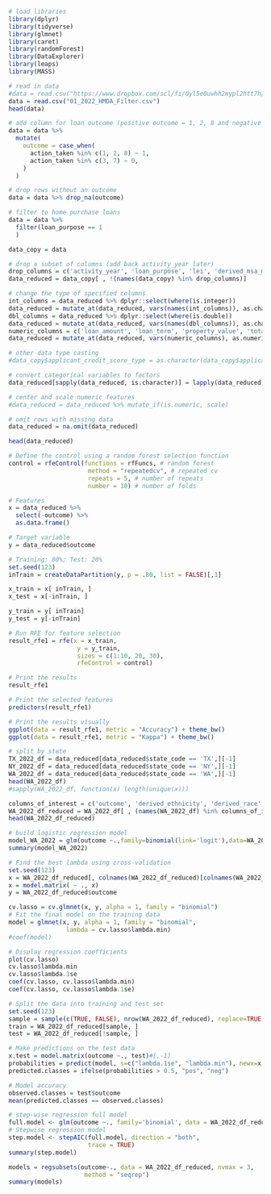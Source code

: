 ```r
# load libraries
library(dplyr)
library(tidyverse)
library(glmnet)
library(caret)
library(randomForest)
library(DataExplorer)
library(leaps)
library(MASS)
```

```r
# read in data
#data = read.csv("https://www.dropbox.com/scl/fi/0yl5e0uwhh2mypl2htt7h/01_2022_HMDA_Filter.csv?rlkey=1z1qtm6h2h8rr1ubauk943la5&dl=1")
data = read.csv("01_2022_HMDA_Filter.csv")
head(data)
```

```r
# add column for loan outcome (positive outcome = 1, 2, 8 and negative outcome = 3, 7)
data = data %>%
  mutate(
    outcome = case_when(
      action_taken %in% c(1, 2, 8) ~ 1,
      action_taken %in% c(3, 7) ~ 0,
    )
  )

# drop rows without an outcome
data = data %>% drop_na(outcome)

# filter to home purchase loans
data = data %>%
  filter(loan_purpose == 1
  )
```

```r
data_copy = data

# drop a subset of columns (add back activity_year later)
drop_columns = c('activity_year', 'loan_purpose', 'lei', 'derived_msa_md', 'county_code', 'census_tract', 'action_taken', 'total_points_and_fees', 'discount_points', 'lender_credits', 'prepayment_penalty_term', 'intro_rate_period', 'multifamily_affordable_units', 'co_applicant_credit_score_type', 'applicant_ethnicity_1', 'applicant_ethnicity_2', 'applicant_ethnicity_3', 'applicant_ethnicity_4', 'applicant_ethnicity_5', 'co_applicant_ethnicity_1', 'co_applicant_ethnicity_2', 'co_applicant_ethnicity_3', 'co_applicant_ethnicity_4', 'co_applicant_ethnicity_5', 'applicant_ethnicity_observed', 'co_applicant_ethnicity_observed', 'applicant_race_1', 'applicant_race_2', 'applicant_race_3', 'applicant_race_4', 'applicant_race_5', 'co_applicant_race_1', 'co_applicant_race_2', 'co_applicant_race_3', 'co_applicant_race_4', 'co_applicant_race_5', 'applicant_race_observed', 'co_applicant_race_observed', 'applicant_sex', 'co_applicant_sex', 'co_applicant_age', 'applicant_sex_observed', 'co_applicant_sex_observed', 'co_applicant_age_above_62', 'aus_1', 'aus_2', 'aus_3', 'aus_4', 'aus_5', 'denial_reason_1', 'denial_reason_2', 'denial_reason_3', 'denial_reason_4', 'interest_rate', 'rate_spread', 'total_loan_costs', 'origination_charges', 'combined_loan_to_value_ratio', 'reverse_mortgage')
data_reduced = data_copy[ , !(names(data_copy) %in% drop_columns)]

# change the type of specified columns
int_columns = data_reduced %>% dplyr::select(where(is.integer))
data_reduced = mutate_at(data_reduced, vars(names(int_columns)), as.character)
dbl_columns = data_reduced %>% dplyr::select(where(is.double))
data_reduced = mutate_at(data_reduced, vars(names(dbl_columns)), as.character)
numeric_columns = c('loan_amount', 'loan_term', 'property_value', 'total_units', 'income', 'tract_population', 'tract_minority_population_percent', 'ffiec_msa_md_median_family_income', 'tract_to_msa_income_percentage', 'tract_owner_occupied_units', 'tract_one_to_four_family_homes', 'tract_median_age_of_housing_units')
data_reduced = mutate_at(data_reduced, vars(numeric_columns), as.numeric)

# other data type casting
#data_copy$applicant_credit_score_type = as.character(data_copy$applicant_credit_score_type)

# convert categorical variables to factors
data_reduced[sapply(data_reduced, is.character)] = lapply(data_reduced[sapply(data_reduced, is.character)], as.factor)

# center and scale numeric features
#data_reduced = data_reduced %>% mutate_if(is.numeric, scale)

# omit rows with missing data
data_reduced = na.omit(data_reduced)

head(data_reduced)
```

```r
# Define the control using a random forest selection function
control = rfeControl(functions = rfFuncs, # random forest
                      method = "repeatedcv", # repeated cv
                      repeats = 5, # number of repeats
                      number = 10) # number of folds

# Features
x = data_reduced %>%
  select(-outcome) %>%
  as.data.frame()

# Target variable
y = data_reduced$outcome

# Training: 80%; Test: 20%
set.seed(123)
inTrain = createDataPartition(y, p = .80, list = FALSE)[,1]

x_train = x[ inTrain, ]
x_test = x[-inTrain, ]

y_train = y[ inTrain]
y_test = y[-inTrain]
```

```r
# Run RFE for feature selection
result_rfe1 = rfe(x = x_train, 
                   y = y_train, 
                   sizes = c(1:10, 20, 30),
                   rfeControl = control)

# Print the results
result_rfe1

# Print the selected features
predictors(result_rfe1)

# Print the results visually
ggplot(data = result_rfe1, metric = "Accuracy") + theme_bw()
ggplot(data = result_rfe1, metric = "Kappa") + theme_bw()
```

```r
# split by state
TX_2022_df = data_reduced[data_reduced$state_code == 'TX',][-1]
NY_2022_df = data_reduced[data_reduced$state_code == 'NY',][-1]
WA_2022_df = data_reduced[data_reduced$state_code == 'WA',][-1]
head(WA_2022_df)
#sapply(WA_2022_df, function(x) length(unique(x)))
```

```r
columns_of_interest = c('outcome', 'derived_ethnicity', 'derived_race', 'derived_sex', 'loan_type', 'business_or_commercial_purpose', 'loan_amount', 'loan_term', 'income', 'occupancy_type', 'applicant_age')
WA_2022_df_reduced = WA_2022_df[ , (names(WA_2022_df) %in% columns_of_interest)]
head(WA_2022_df_reduced)
```

```r
# build logistic regression model
model_WA_2022 = glm(outcome ~.,family=binomial(link='logit'),data=WA_2022_df_reduced)
summary(model_WA_2022)
```

```r
# Find the best lambda using cross-validation
set.seed(123) 
x = WA_2022_df_reduced[, colnames(WA_2022_df_reduced)[colnames(WA_2022_df_reduced) != 'outcome']] 
x = model.matrix( ~ ., x)
y = WA_2022_df_reduced$outcome

cv.lasso = cv.glmnet(x, y, alpha = 1, family = "binomial")
# Fit the final model on the training data
model = glmnet(x, y, alpha = 1, family = "binomial",
                lambda = cv.lasso$lambda.min)
#coef(model)
```

```r
# Display regression coefficients
plot(cv.lasso)
cv.lasso$lambda.min
cv.lasso$lambda.1se
coef(cv.lasso, cv.lasso$lambda.min)
coef(cv.lasso, cv.lasso$lambda.1se)
```

```r
# Split the data into training and test set
set.seed(123)
sample = sample(c(TRUE, FALSE), nrow(WA_2022_df_reduced), replace=TRUE, prob=c(0.7,0.3))
train = WA_2022_df_reduced[sample, ]
test = WA_2022_df_reduced[!sample, ]
```

```r
# Make predictions on the test data
x.test = model.matrix(outcome ~., test)#[,-1]
probabilities = predict(model, s=c("lambda.1se", "lambda.min"), newx=x.test)
predicted.classes = ifelse(probabilities > 0.5, "pos", "neg")

# Model accuracy
observed.classes = test$outcome
mean(predicted.classes == observed.classes)
```

```r
# step-wise regression full model 
full.model <- glm(outcome ~., family='binomial', data = WA_2022_df_reduced)
# Stepwise regression model
step.model <- stepAIC(full.model, direction = "both", 
                      trace = TRUE)
summary(step.model)
```

```r
models = regsubsets(outcome~., data = WA_2022_df_reduced, nvmax = 3,
                     method = "seqrep")
summary(models)
```
